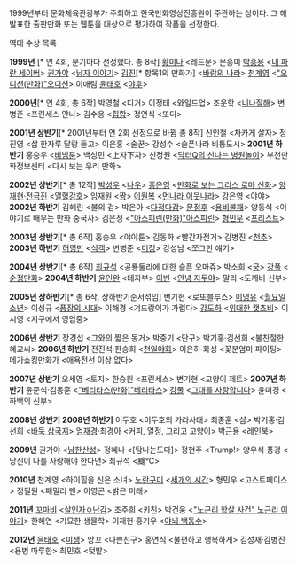 1999년부터 문화체육관광부가 주최하고 한국만화영상진흥원이 주관하는 상이다. 그 해 발표한 출판만화 또는 웹툰을 대상으로 평가하여 작품을 선정한다.


역대 수상 목록

'''1999년''' [* 연 4회, 분기마다 선정했다. 총 8작]
[[황미나]] <레드문> 
문흥미 <this> 
[[박흥용]] <[[내 파란 세이버]]> 
[[권가야]] <[[남자 이야기]]>
[[김진]][* 항목1의 만화가] <[[바람의 나라]]> 
[[천계영]] <[["오디션(만화)"오디션]]> 
이애림 <short story> 
[[윤태호]] <[[야후]]> 

'''2000년'''[* 연 4회, 총 6작]
박영철 <디거>
이정태 <와일드업> 
조운학 <[[니나잘해]]>
변병준 <프린세스 안나> 
김수용 <[[힙합]]> 
정연식 <또디>

'''2001년 상반기'''[* 2001년부터 연 2회 선정으로 바뀜 총 8작]
신인철 <차카게 살자> 
정진영 <삽 한자루 달랑 들고> 
이은홍 <술꾼>
강성수 <슬픈나라 비통도시>
'''2001년 하반기'''
홍승우 <[[비빔툰]]> 
백성민 <上자下자> 
신정원 <[[닥터Q의 신나는 병원놀이]]> 
부천만화정보센터 <다시 보는 우리 만화> 

'''2002년 상반기'''[* 총 12작]
[[박성우]] <[[나우]]> 
[[홍은영]] <[[만화로 보는 그리스 로마 신화]]> 
[[양재현]]·[[전극진]] <[[열혈강호]]> 
임재원 <[[짱]]>
[[이원복]] <[[먼나라 이웃나라]]> 
강은영 <야야> 
'''2002년 하반기'''
김혜린 <불의 검> 
박은아 <[[다정다감]]> 
[[문정후]] <[[용비불패]]> 
양동석 <이야기로 배우는 만화 중국사> 
김은정 <[["아스피린(만화)"아스피린]]> 
[[형민우]] <[[프리스트]]>

'''2003년 상반기'''[* 총 6작]
홍승우 <야야툰> 
김동화 <빨간자전거> 
김병진 <[[천추]]> 
'''2003년 하반기'''
[[허영만]] <[[식객]]> 
변병준 <[[미정]]> 
강성남 <쪼그만 얘기> 

'''2004년 상반기'''[* 총 6작]
[[최규석]] <공룡둘리에 대한 슬픈 오마쥬>
박소희 <[[궁]]>
[[강풀]] <[[순정만화]]> 
'''2004년 하반기'''
[[윤인완]] <데자부>
[[이빈]] <[[안녕 자두야]]>
말리 <도깨비 신부>

'''2005년 상하반기'''[* 총 6작, 상하반기순서섞임]
변기현 <로또블루스>
[[이영유]] <[[월요일 소년]]>
이성규 <[[풍장의 시대]]>
이해경 <겨드랑이가 가렵다>
[[강도하]] <[[위대한 캣츠비]]>
이시영 <지구에서 영업중>

'''2006년 상반기'''
장경섭 <그와의 짧은 동거>
박중기 <단구>
박기홍·김선희 <불친절한 혜교씨> 
'''2006년 하반기'''
전진석·한승희 <[[천일야화]]>
이은하·화성 <꽃분엄마 파이팅> 
메가쇼킹만화가 <애욕전선 이상 없다>

'''2007년 상반기'''
오세영 <토지>
한승원 <프린세스>
변기현 <고양이 제트>
'''2007년 하반기'''
윤준식·김동훈 <[["베리타스(만화)"베리타스]]>
[[강풀]] <[[그대를 사랑합니다]]>
윤미경 <하백의 신부>

'''2008년 상반기'''
'''2008년 하반기'''
이두호 <이두호의 가라사대>
최종훈 <샴>
박기홍·김선희 <[[바둑 삼국지]]>
[[엄재경]]·최경아 <커피, 열정, 그리고 고양이>
박근용 <레인북>

'''2009년'''
권가야 <[[남한산성]]>
정혜나 <[탐나는도다]>
정현주 <Trump!>
양우석·풍경 <당신이 나를 사랑해야 한다면>
최규석 <颼℃>

'''2010년'''
천계영 <하이힐을 신은 소녀>
[[노란구미]] <[[세개의 시간]]>
형민우 <고스트페이스>
정필원 <패밀리 맨>
이영곤 <밝은 미래>

'''2011년'''
[[꼬마비]] <[[살인자ㅇ난감]]>
조주희 <키친>
박건웅 <[["노근리 학살 사건" 노근리 이야기]]>
한혜연 <기묘한 생물학>
이재헌·홍기우 <[[야뇌 백동수]]>

'''2012년'''
[[윤태호]] <[[미생]]>
앙꼬 <나쁜친구>
홍연식 <불편하고 행복하게>
김성재·김병진 <용병 마루한>
최민호 <텃밭>
